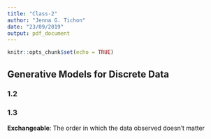 ```yaml
---
title: "Class-2"
author: "Jenna G. Tichon"
date: "23/09/2019"
output: pdf_document
---
```


```r
knitr::opts_chunk$set(echo = TRUE)
```

## Generative Models for Discrete Data

### 1.2


### 1.3 

**Exchangeable**: The order in which the data observed doesn't matter